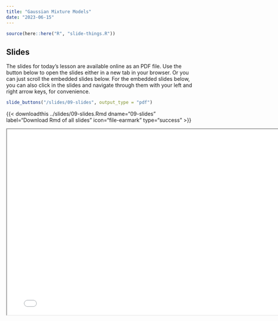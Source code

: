 ```yaml
---
title: "Gaussian Mixture Models"
date: "2023-06-15"
---
```


```r
source(here::here("R", "slide-things.R"))
```

## Slides

The slides for today's lesson are available online as an PDF file. Use the 
button below to open the slides either in a new tab in your browser. Or you can
just scroll the embedded slides below. For the embedded slides below, you can 
also click in the slides and navigate through them with your left and right 
arrow keys, for convenience.

```r
slide_buttons("/slides/09-slides", output_type = "pdf")
```
{{\< downloadthis ../slides/09-slides.Rmd
dname="09-slides" label="Download Rmd of all slides" icon="file-earmark"
type="success" \>}}

```{=html}
<iframe width="780" height="500" src="/slides/09-slides.pdf" title="Lecture 9"></iframe>
```
